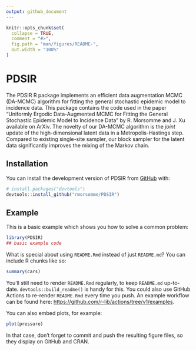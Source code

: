 ```yaml
---
output: github_document
---
```


<!-- README.md is generated from README.Rmd. Please edit that file -->

```r
knitr::opts_chunk$set(
  collapse = TRUE,
  comment = "#>",
  fig.path = "man/figures/README-",
  out.width = "100%"
)
```

# PDSIR

<!-- badges: start -->
<!-- badges: end -->

The PDSIR R package implements an efficient data augmentation MCMC (DA-MCMC) algorithm for fitting the general stochastic epidemic model to incidence data. This package contains the code used in the paper "Uniformly Ergodic Data-Augmented MCMC for Fitting the General Stochastic Epidemic Model to Incidence Data" by R. Morsomme and J. Xu available on ArXiv. The novelty of our DA-MCMC algorithm is the *joint* update of the high-dimensional latent data in a Metropolis-Hastings step. Compared to existing single-site sampler, our block sampler for the latent data significantly improves the mixing of the Markov chain.


## Installation

You can install the development version of PDSIR from [GitHub](https://github.com/) with:

``` r
# install.packages("devtools")
devtools::install_github("rmorsomme/PDSIR")
```

## Example

This is a basic example which shows you how to solve a common problem:

```r
library(PDSIR)
## basic example code
```

What is special about using `README.Rmd` instead of just `README.md`? You can include R chunks like so:

```r
summary(cars)
```

You'll still need to render `README.Rmd` regularly, to keep `README.md` up-to-date. `devtools::build_readme()` is handy for this. You could also use GitHub Actions to re-render `README.Rmd` every time you push. An example workflow can be found here: <https://github.com/r-lib/actions/tree/v1/examples>.

You can also embed plots, for example:

```r
plot(pressure)
```

In that case, don't forget to commit and push the resulting figure files, so they display on GitHub and CRAN.
